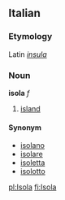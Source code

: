 ==Italian==
===Etymology===
Latin ''[[insula]]''
===Noun===
'''isola''' ''f''

# [[island]]

====Synonym====
*[[isolano]]
*[[isolare]]
*[[isoletta]]
*[[isolotto]]

[[pl:Isola]]
[[fi:Isola]]